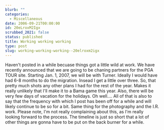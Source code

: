 ```yaml
---
blurb: ""
categories:
  - Miscellaneous
date: 2006-09-21T00:00:00
id: 20eLroxM2Igx
scrubbed_2021: false
status: published
title: Working working working
type: post
slug: working-working-working--20elroxm2igx
---
```


Haven't posted in a while becuase things got a little wild at work.
We have recently announced that we are going to be chaning partners
for the PGA TOUR site. Starting Jan. 1, 2007, we will be with
Turner. Ideally I would have had 6-8 months to do the migration.
Insead I get a little over three. So, that pretty much shots any
other plans I had for the rest of the year. Makes it really
unlikely that I'll make it to a Bama game this year. Also, there
will be very few days of vacation for the holidays. Oh well.... All
of that is also to say that the frequency with which I post has
been off for a while and will likely continue to be so for a bit.
Same thing for the photography and the I.R. work. Please note, I'm
not really complaining about this, as I'm really looking forward to
the process. The timeline is just so short that a lot of other
things are gonna have to be put on the back burner for a while.